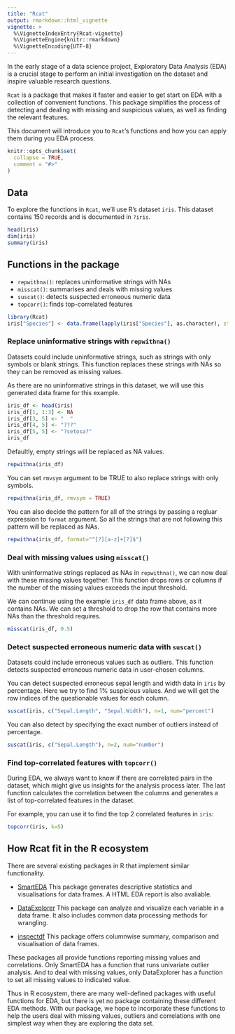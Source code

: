 ```yaml
---
title: "Rcat"
output: rmarkdown::html_vignette
vignette: >
  %\VignetteIndexEntry{Rcat-vignette}
  %\VignetteEngine{knitr::rmarkdown}
  %\VignetteEncoding{UTF-8}
---
```

In the early stage of a data science project, Exploratory Data Analysis (EDA) is a crucial stage to perform an initial investigation on the dataset and inspire valuable research questions.

`Rcat` is a package that makes it faster and easier to get start on EDA with a collection of convenient functions. This package simplifies the process of detecting and dealing with missing and suspicious values, as well as finding the relevant features.

This document will introduce you to `Rcat`'s functions and how you can apply them during you EDA process.

```r
knitr::opts_chunk$set(
  collapse = TRUE,
  comment = "#>"
)
```

## Data
To explore the functions in `Rcat`, we'll use R's dataset `iris`. This dataset contains 150 records and is documented in `?iris`.

```r
head(iris)
dim(iris)
summary(iris)
```

## Functions in the package
- `repwithna()`: replaces uninformative strings with NAs
- `misscat()`: summarises and deals with missing values
- `suscat()`: detects suspected erroneous numeric data
- `topcorr()`: finds top-correlated features

```r
library(Rcat)
iris["Species"] <- data.frame(lapply(iris["Species"], as.character), stringsAsFactors=FALSE)
```

### Replace uninformative strings with `repwithna()`
Datasets could include uninformative strings, such as strings with only symbols or blank strings. This function replaces these strings with NAs so they can be removed as missing values.

As there are no uninformative strings in this dataset, we will use this generated data frame for this example.

```r
iris_df <- head(iris)
iris_df[1, 1:3] <- NA
iris_df[3, 5] <- "  "
iris_df[4, 5] <- "???"
iris_df[5, 5] <- "?setosa?"
iris_df
```

Defaultly, empty strings will be replaced as NA values.

``` r
repwithna(iris_df)
```

You can set `rmvsym` argument to be TRUE to also replace strings with only symbols.

```r
repwithna(iris_df, rmvsym = TRUE)
```

You can also decide the pattern for all of the strings by passing a regluar expression to `format` argument. So all the strings that are not following this pattern will be replaced as NAs.

```r
repwithna(iris_df, format="^[?][a-z]+[?]$")
```

### Deal with missing values using `misscat()`
With uninformative strings replaced as NAs in `repwithna()`, we can now deal with these missing values together. This function drops rows or columns if the number of the missing values exceeds the input threshold.

We can continue using the example `iris_df` data frame above, as it contains NAs. We can set a threshold to drop the row that contains more NAs than the threshold requires.

```r
misscat(iris_df, 0.5)
```

### Detect suspected erroneous numeric data with `suscat()`
Datasets could include erroneous values such as outliers. This function detects suspected erroneous numeric data in user-chosen columns.

You can detect suspected erroneous sepal length and width data in `iris` by percentage. Here we try to find 1% suspicious values. And we will get the row indices of the questionable values for each column.

```r
suscat(iris, c("Sepal.Length", "Sepal.Width"), n=1, num="percent")
```

You can also detect by specifying the exact number of outliers instead of percentage.

```r
suscat(iris, c("Sepal.Length"), n=2, num="number")
```

### Find top-correlated features with `topcorr()`
During EDA, we always want to know if there are correlated pairs in the dataset, which might give us insights for the analysis process later. The last function calculates the correlation between the columns and generates a list of top-correlated features in the dataset.

For example, you can use it to find the top 2 correlated features in `iris`:

``` r
topcorr(iris, k=5)
```

## How Rcat fit in the R ecosystem
There are several existing packages in R that implement similar functionality.

- [SmartEDA](https://cran.r-project.org/web/packages/SmartEDA/index.html)
This package generates descriptive statistics and visualisations for data frames. A HTML EDA report is also avaliable.

- [DataExplorer](https://cran.r-project.org/web/packages/SmartEDA/index.html)
This package can analyze and visualize each variable in a data frame. It also includes common data processing methods for wrangling.

- [inspectdf](https://cran.r-project.org/web/packages/SmartEDA/index.html)
This package offers columnwise summary, comparison and visualisation of data frames.

These packages all provide functions reporting missing values and correlations. Only SmartEDA has a function that runs univariate outlier analysis. And to deal with missing values, only DataExplorer has a function to set all missing values to indicated value.

Thus in R ecosystem, there are many well-defined packages with useful functions for EDA, but there is yet no package containing these different EDA methods. With our package, we hope to incorporate these functions to help the users deal with missing values, outliers and correlations with one simplest way when they are exploring the data set.
